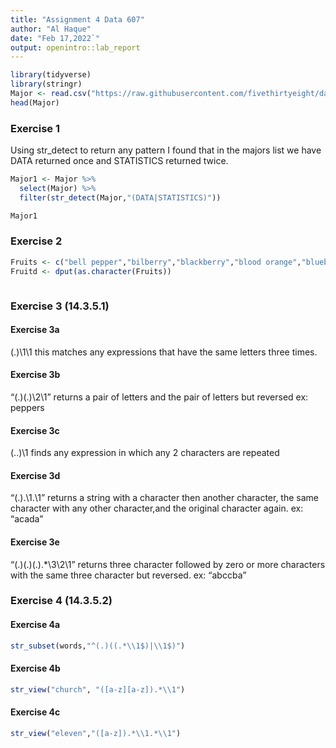 ---
title: "Assignment 4 Data 607"
author: "Al Haque"
date: "Feb 17,2022`"
output: openintro::lab_report
---

```{r load-packages, message=FALSE}
library(tidyverse)
library(stringr)
Major <- read.csv("https://raw.githubusercontent.com/fivethirtyeight/data/master/college-majors/majors-list.csv",header=TRUE,sep=",")
head(Major)
```

### Exercise 1

Using str_detect to return any pattern I found that in the majors list we have DATA returned once and STATISTICS returned twice. 

```{r}

Major1 <- Major %>%
  select(Major) %>%
  filter(str_detect(Major,"(DATA|STATISTICS)")) 

Major1
```


### Exercise 2



```{r}
Fruits <- c("bell pepper","bilberry","blackberry","blood orange","blueberry","cantaloupe","chili pepper","cloudberry","elderberry","lime","lychee","mulberry","olive","salal berry")
Fruitd <- dput(as.character(Fruits))



```


### Exercise 3 (14.3.5.1)

#### Exercise 3a

  (.)\1\1 this matches any expressions that have the same letters three times. 


#### Exercise 3b

  "(.)(.)\\2\\1" returns a pair of letters and the pair of letters but reversed ex: peppers

#### Exercise 3c

  (..)\1 finds any expression in which any 2 characters are repeated
  
#### Exercise 3d
  
  "(.).\\1.\\1" returns a string with a character then another character, the same character with any other character,and the original character again. ex: "acada" 
  
#### Exercise 3e

  "(.)(.)(.).*\\3\\2\\1" returns three character followed by zero or more characters with the same three character but reversed. ex: "abccba"


### Exercise 4 (14.3.5.2)


#### Exercise 4a

```{r}

str_subset(words,"^(.)((.*\\1$)|\\1$)")

```


#### Exercise 4b


```{r plot-prop-boys-present}
str_view("church", "([a-z][a-z]).*\\1")
```

#### Exercise 4c

```{r}
str_view("eleven","([a-z]).*\\1.*\\1")
```


